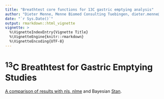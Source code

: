 ```yaml
---
title: "Breathtest core functions for 13C gastric emptying analysis"
author: "Dieter Menne, Menne Biomed Consulting Tuebingen, dieter.menne@menne-biomed.de"
date: "`r Sys.Date()`"
output: rmarkdown::html_vignette
vignette: >
  %\VignetteIndexEntry{Vignette Title}
  %\VignetteEngine{knitr::rmarkdown}
  %\VignetteEncoding{UTF-8}
---
```


# <sup>13</sup>C Breathtest for Gastric Emptying Studies

[A comparison of results with nls, nlme](http://menne-biomed.de/blog/breath-test-stan) and Bayesian [Stan](http://www.mc-stan.org).
